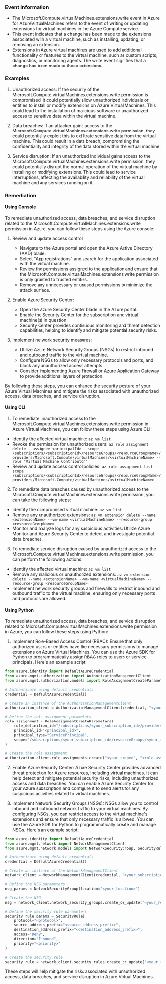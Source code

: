 
### Event Information

- The Microsoft.Compute.virtualMachines.extensions.write event in Azure for AzureVirtualMachines refers to the event of writing or updating extensions for virtual machines in the Azure Compute service.
- This event indicates that a change has been made to the extensions associated with a virtual machine, such as installing, updating, or removing an extension.
- Extensions in Azure virtual machines are used to add additional functionality or features to the virtual machine, such as custom scripts, diagnostics, or monitoring agents. The write event signifies that a change has been made to these extensions.


### Examples

1. Unauthorized access: If the security of the Microsoft.Compute.virtualMachines.extensions.write permission is compromised, it could potentially allow unauthorized individuals or entities to install or modify extensions on Azure Virtual Machines. This could lead to the installation of malicious software or unauthorized access to sensitive data within the virtual machine.

2. Data breaches: If an attacker gains access to the Microsoft.Compute.virtualMachines.extensions.write permission, they could potentially exploit this to exfiltrate sensitive data from the virtual machine. This could result in a data breach, compromising the confidentiality and integrity of the data stored within the virtual machine.

3. Service disruption: If an unauthorized individual gains access to the Microsoft.Compute.virtualMachines.extensions.write permission, they could potentially disrupt the normal operation of the virtual machine by installing or modifying extensions. This could lead to service interruptions, affecting the availability and reliability of the virtual machine and any services running on it.

### Remediation

#### Using Console

To remediate unauthorized access, data breaches, and service disruption related to the Microsoft.Compute.virtualMachines.extensions.write permission in Azure, you can follow these steps using the Azure console:

1. Review and update access control: 
   - Navigate to the Azure portal and open the Azure Active Directory (AAD) blade.
   - Select "App registrations" and search for the application associated with the virtual machine.
   - Review the permissions assigned to the application and ensure that the Microsoft.Compute.virtualMachines.extensions.write permission is only granted to trusted entities.
   - Remove any unnecessary or unused permissions to minimize the attack surface.

2. Enable Azure Security Center:
   - Open the Azure Security Center blade in the Azure portal.
   - Enable the Security Center for the subscription and virtual machine(s) in question.
   - Security Center provides continuous monitoring and threat detection capabilities, helping to identify and mitigate potential security risks.

3. Implement network security measures:
   - Utilize Azure Network Security Groups (NSGs) to restrict inbound and outbound traffic to the virtual machine.
   - Configure NSGs to allow only necessary protocols and ports, and block any unauthorized access attempts.
   - Consider implementing Azure Firewall or Azure Application Gateway to provide additional layers of protection.

By following these steps, you can enhance the security posture of your Azure Virtual Machines and mitigate the risks associated with unauthorized access, data breaches, and service disruption.

#### Using CLI

1. To remediate unauthorized access to the Microsoft.Compute.virtualMachines.extensions.write permission in Azure Virtual Machines, you can follow these steps using Azure CLI:

- Identify the affected virtual machine: `az vm list`
- Revoke the permission for unauthorized users: `az role assignment delete --assignee <principalId> --scope /subscriptions/<subscriptionId>/resourceGroups/<resourceGroupName>/providers/Microsoft.Compute/virtualMachines/<virtualMachineName> --role "Virtual Machine Contributor"`
- Review and update access control policies: `az role assignment list --scope /subscriptions/<subscriptionId>/resourceGroups/<resourceGroupName>/providers/Microsoft.Compute/virtualMachines/<virtualMachineName>`

2. To remediate data breaches caused by unauthorized access to the Microsoft.Compute.virtualMachines.extensions.write permission, you can take the following steps:

- Identify the compromised virtual machine: `az vm list`
- Remove any unauthorized extensions: `az vm extension delete --name <extensionName> --vm-name <virtualMachineName> --resource-group <resourceGroupName>`
- Monitor and analyze logs for any suspicious activities: Utilize Azure Monitor and Azure Security Center to detect and investigate potential data breaches.

3. To remediate service disruption caused by unauthorized access to the Microsoft.Compute.virtualMachines.extensions.write permission, you can perform the following actions:

- Identify the affected virtual machine: `az vm list`
- Remove any malicious or unauthorized extensions: `az vm extension delete --name <extensionName> --vm-name <virtualMachineName> --resource-group <resourceGroupName>`
- Implement network security groups and firewalls to restrict inbound and outbound traffic to the virtual machine, ensuring only necessary ports and protocols are allowed.

#### Using Python

To remediate unauthorized access, data breaches, and service disruption related to Microsoft.Compute.virtualMachines.extensions.write permission in Azure, you can follow these steps using Python:

1. Implement Role-Based Access Control (RBAC): Ensure that only authorized users or entities have the necessary permissions to manage extensions on Azure Virtual Machines. You can use the Azure SDK for Python to programmatically assign RBAC roles to users or service principals. Here's an example script:

```python
from azure.identity import DefaultAzureCredential
from azure.mgmt.authorization import AuthorizationManagementClient
from azure.mgmt.authorization.models import RoleAssignmentCreateParameters

# Authenticate using default credentials
credential = DefaultAzureCredential()

# Create an instance of the AuthorizationManagementClient
authorization_client = AuthorizationManagementClient(credential, "<your_subscription_id>")

# Define the role assignment parameters
role_assignment = RoleAssignmentCreateParameters(
    role_definition_id="/subscriptions/<your_subscription_id>/providers/Microsoft.Authorization/roleDefinitions/<role_definition_id>",
    principal_id="<principal_id>",
    principal_type="ServicePrincipal",
    scope="/subscriptions/<your_subscription_id>/resourceGroups/<your_resource_group>/providers/Microsoft.Compute/virtualMachines/<your_vm_name>"
)

# Create the role assignment
authorization_client.role_assignments.create("<your_scope>", "<role_assignment_name>", role_assignment)
```

2. Enable Azure Security Center: Azure Security Center provides advanced threat protection for Azure resources, including virtual machines. It can help detect and mitigate potential security risks, including unauthorized access and data breaches. You can enable Azure Security Center for your Azure subscription and configure it to send alerts for any suspicious activities related to virtual machines.

3. Implement Network Security Groups (NSGs): NSGs allow you to control inbound and outbound network traffic to your virtual machines. By configuring NSGs, you can restrict access to the virtual machine's extensions and ensure that only necessary traffic is allowed. You can use the Azure SDK for Python to programmatically create and manage NSGs. Here's an example script:

```python
from azure.identity import DefaultAzureCredential
from azure.mgmt.network import NetworkManagementClient
from azure.mgmt.network.models import NetworkSecurityGroup, SecurityRule

# Authenticate using default credentials
credential = DefaultAzureCredential()

# Create an instance of the NetworkManagementClient
network_client = NetworkManagementClient(credential, "<your_subscription_id>")

# Define the NSG parameters
nsg_params = NetworkSecurityGroup(location="<your_location>")

# Create the NSG
nsg = network_client.network_security_groups.create_or_update("<your_resource_group>", "<your_nsg_name>", nsg_params)

# Define the security rule parameters
security_rule_params = SecurityRule(
    protocol="<protocol>",
    source_address_prefix="<source_address_prefix>",
    destination_address_prefix="<destination_address_prefix>",
    access="Deny",
    direction="Inbound",
    priority="<priority>"
)

# Create the security rule
security_rule = network_client.security_rules.create_or_update("<your_resource_group>", "<your_nsg_name>", "<your_security_rule_name>", security_rule_params)
```

These steps will help mitigate the risks associated with unauthorized access, data breaches, and service disruption in Azure Virtual Machines.

